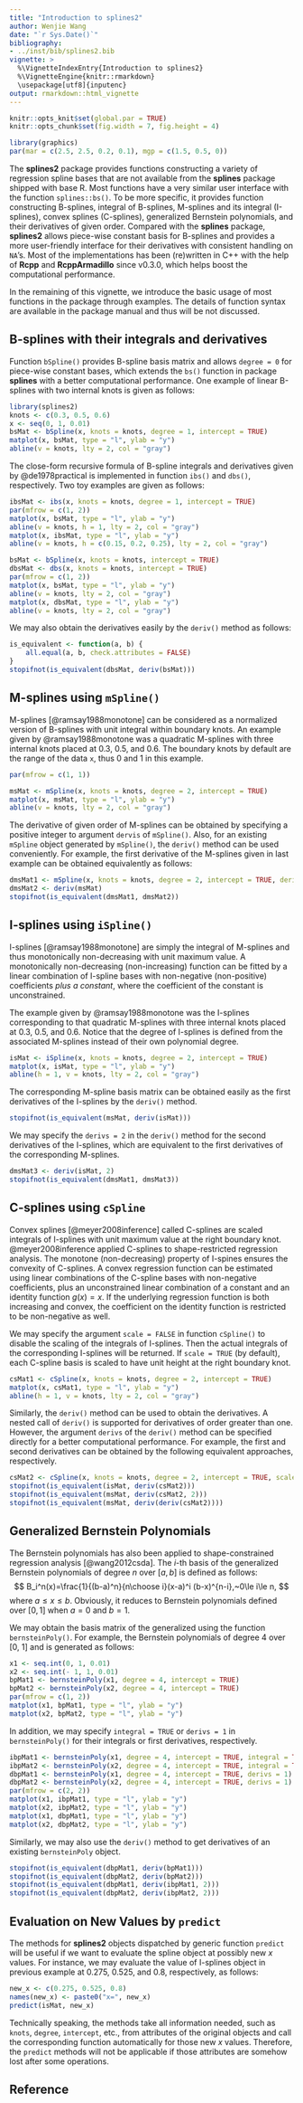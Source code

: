 ```yaml
---
title: "Introduction to splines2"
author: Wenjie Wang
date: "`r Sys.Date()`"
bibliography:
- ../inst/bib/splines2.bib
vignette: >
  %\VignetteIndexEntry{Introduction to splines2}
  %\VignetteEngine{knitr::rmarkdown}
  \usepackage[utf8]{inputenc}
output: rmarkdown::html_vignette
---
```


```r
knitr::opts_knit$set(global.par = TRUE)
knitr::opts_chunk$set(fig.width = 7, fig.height = 4)
```

```r
library(graphics)
par(mar = c(2.5, 2.5, 0.2, 0.1), mgp = c(1.5, 0.5, 0))
```

The **splines2** package provides functions constructing a variety of regression
spline bases that are not available from the **splines** package shipped with
base R.  Most functions have a very similar user interface with the function
`splines::bs()`.  To be more specific, it provides function constructing
B-splines, integral of B-splines, M-splines and its integral (I-splines), convex
splines (C-splines), generalized Bernstein polynomials, and their derivatives of
given order.  Compared with the **splines** package, **splines2** allows
piece-wise constant basis for B-splines and provides a more user-friendly
interface for their derivatives with consistent handling on `NA`'s.  Most of the
implementations has been (re)written in C++ with the help of **Rcpp** and
**RcppArmadillo** since v0.3.0, which helps boost the computational performance.


In the remaining of this vignette, we introduce the basic usage of most
functions in the package through examples. The details of function syntax are
available in the package manual and thus will be not discussed.


## B-splines with their integrals and derivatives {#bSpline}

Function `bSpline()` provides B-spline basis matrix and allows `degree = 0` for
piece-wise constant bases, which extends the `bs()` function in package
**splines** with a better computational performance.  One example of linear
B-splines with two internal knots is given as follows:

```r
library(splines2)
knots <- c(0.3, 0.5, 0.6)
x <- seq(0, 1, 0.01)
bsMat <- bSpline(x, knots = knots, degree = 1, intercept = TRUE)
matplot(x, bsMat, type = "l", ylab = "y")
abline(v = knots, lty = 2, col = "gray")
```

The close-form recursive formula of B-spline integrals and derivatives given by
@de1978practical is implemented in function `ibs()` and `dbs()`, respectively.
Two toy examples are given as follows:

```r
ibsMat <- ibs(x, knots = knots, degree = 1, intercept = TRUE)
par(mfrow = c(1, 2))
matplot(x, bsMat, type = "l", ylab = "y")
abline(v = knots, h = 1, lty = 2, col = "gray")
matplot(x, ibsMat, type = "l", ylab = "y")
abline(v = knots, h = c(0.15, 0.2, 0.25), lty = 2, col = "gray")
```

```r
bsMat <- bSpline(x, knots = knots, intercept = TRUE)
dbsMat <- dbs(x, knots = knots, intercept = TRUE)
par(mfrow = c(1, 2))
matplot(x, bsMat, type = "l", ylab = "y")
abline(v = knots, lty = 2, col = "gray")
matplot(x, dbsMat, type = "l", ylab = "y")
abline(v = knots, lty = 2, col = "gray")
```

We may also obtain the derivatives easily by the `deriv()` method as follows:

```r
is_equivalent <- function(a, b) {
    all.equal(a, b, check.attributes = FALSE)
}
stopifnot(is_equivalent(dbsMat, deriv(bsMat)))
```

## M-splines using `mSpline()` {#mSpline}

M-splines [@ramsay1988monotone] can be considered as a normalized version of
B-splines with unit integral within boundary knots.  An example given by
@ramsay1988monotone was a quadratic M-splines with three internal knots placed
at 0.3, 0.5, and 0.6. The boundary knots by default are the range of the data
`x`, thus 0 and 1 in this example.

```r
par(mfrow = c(1, 1))
```

```r
msMat <- mSpline(x, knots = knots, degree = 2, intercept = TRUE)
matplot(x, msMat, type = "l", ylab = "y")
abline(v = knots, lty = 2, col = "gray")
```

The derivative of given order of M-splines can be obtained by specifying a
positive integer to argument `dervis` of `mSpline()`.  Also, for an existing
`mSpline` object generated by `mSpline()`, the `deriv()` method can be used
conveniently.  For example, the first derivative of the M-splines given in last
example can be obtained equivalently as follows:

```r
dmsMat1 <- mSpline(x, knots = knots, degree = 2, intercept = TRUE, derivs = 1)
dmsMat2 <- deriv(msMat)
stopifnot(is_equivalent(dmsMat1, dmsMat2))
```

## I-splines using `iSpline()` {#iSpline}

I-splines [@ramsay1988monotone] are simply the integral of M-splines and thus
monotonically non-decreasing with unit maximum value. A monotonically
non-decreasing (non-increasing) function can be fitted by a linear combination
of I-spline bases with non-negative (non-positive) coefficients *plus a
constant*, where the coefficient of the constant is unconstrained.

The example given by @ramsay1988monotone was the I-splines corresponding to that
quadratic M-splines with three internal knots placed at 0.3, 0.5, and
0.6. Notice that the degree of I-splines is defined from the associated
M-splines instead of their own polynomial degree.

```r
isMat <- iSpline(x, knots = knots, degree = 2, intercept = TRUE)
matplot(x, isMat, type = "l", ylab = "y")
abline(h = 1, v = knots, lty = 2, col = "gray")
```

The corresponding M-spline basis matrix can be obtained easily as the first
derivatives of the I-splines by the `deriv()` method.

```r
stopifnot(is_equivalent(msMat, deriv(isMat)))
```

We may specify the `derivs = 2` in the `deriv()` method for the second
derivatives of the I-splines, which are equivalent to the first derivatives of
the corresponding M-splines.

```r
dmsMat3 <- deriv(isMat, 2)
stopifnot(is_equivalent(dmsMat1, dmsMat3))
```

## C-splines using `cSpline` {#cSpline}

Convex splines [@meyer2008inference] called C-splines are scaled integrals of
I-splines with unit maximum value at the right boundary knot.
@meyer2008inference applied C-splines to shape-restricted regression
analysis. The monotone (non-decreasing) property of I-spines ensures the
convexity of C-splines. A convex regression function can be estimated using
linear combinations of the C-spline bases with non-negative coefficients, plus
an unconstrained linear combination of a constant and an identity function
$g(x)=x$. If the underlying regression function is both increasing and convex,
the coefficient on the identity function is restricted to be non-negative as
well.


We may specify the argument `scale = FALSE` in function `cSpline()` to disable
the scaling of the integrals of I-splines.  Then the actual integrals of the
corresponding I-splines will be returned.  If `scale = TRUE` (by default), each
C-spline basis is scaled to have unit height at the right boundary knot.


```r
csMat1 <- cSpline(x, knots = knots, degree = 2, intercept = TRUE)
matplot(x, csMat1, type = "l", ylab = "y")
abline(h = 1, v = knots, lty = 2, col = "gray")
```

Similarly, the `deriv()` method can be used to obtain the derivatives.  A nested
call of `deriv()` is supported for derivatives of order greater than one.
However, the argument `derivs` of the `deriv()` method can be specified directly
for a better computational performance.  For example, the first and second
derivatives can be obtained by the following equivalent approaches,
respectively.

```r
csMat2 <- cSpline(x, knots = knots, degree = 2, intercept = TRUE, scale = FALSE)
stopifnot(is_equivalent(isMat, deriv(csMat2)))
stopifnot(is_equivalent(msMat, deriv(csMat2, 2)))
stopifnot(is_equivalent(msMat, deriv(deriv(csMat2))))
```

## Generalized Bernstein Polynomials

The Bernstein polynomials has also been applied to shape-constrained regression
analysis [@wang2012csda].  The $i$-th basis of the generalized Bernstein
polynomials of degree $n$ over $[a, b]$ is defined as follows:
$$
B_i^n(x)=\frac{1}{(b-a)^n}{n\choose i}(x-a)^i (b-x)^{n-i},~0\le i\le n,
$$
where $a\le x\le b$.
Obviously, it reduces to Bernstein polynomials defined over $[0, 1]$ when $a =
0$ and $b = 1$.

We may obtain the basis matrix of the generalized using the function
`bernsteinPoly()`.  For example, the Bernstein polynomials of degree 4 over [0,
1] and is generated as follows:

```r
x1 <- seq.int(0, 1, 0.01)
x2 <- seq.int(- 1, 1, 0.01)
bpMat1 <- bernsteinPoly(x1, degree = 4, intercept = TRUE)
bpMat2 <- bernsteinPoly(x2, degree = 4, intercept = TRUE)
par(mfrow = c(1, 2))
matplot(x1, bpMat1, type = "l", ylab = "y")
matplot(x2, bpMat2, type = "l", ylab = "y")
```

In addition, we may specify `integral = TRUE` or `derivs = 1` in
`bernsteinPoly()` for their integrals or first derivatives, respectively.

```r
ibpMat1 <- bernsteinPoly(x1, degree = 4, intercept = TRUE, integral = TRUE)
ibpMat2 <- bernsteinPoly(x2, degree = 4, intercept = TRUE, integral = TRUE)
dbpMat1 <- bernsteinPoly(x1, degree = 4, intercept = TRUE, derivs = 1)
dbpMat2 <- bernsteinPoly(x2, degree = 4, intercept = TRUE, derivs = 1)
par(mfrow = c(2, 2))
matplot(x1, ibpMat1, type = "l", ylab = "y")
matplot(x2, ibpMat2, type = "l", ylab = "y")
matplot(x1, dbpMat1, type = "l", ylab = "y")
matplot(x2, dbpMat2, type = "l", ylab = "y")
```

Similarly, we may also use the `deriv()` method to get derivatives of an
existing `bernsteinPoly` object.

```r
stopifnot(is_equivalent(dbpMat1, deriv(bpMat1)))
stopifnot(is_equivalent(dbpMat2, deriv(bpMat2)))
stopifnot(is_equivalent(dbpMat1, deriv(ibpMat1, 2)))
stopifnot(is_equivalent(dbpMat2, deriv(ibpMat2, 2)))
```

## Evaluation on New Values by `predict` {#predict}

The methods for **splines2** objects dispatched by generic function `predict`
will be useful if we want to evaluate the spline object at possibly new $x$
values. For instance, we may evaluate the value of I-splines object in previous
example at 0.275, 0.525, and 0.8, respectively, as follows:

```r
new_x <- c(0.275, 0.525, 0.8)
names(new_x) <- paste0("x=", new_x)
predict(isMat, new_x)
```

Technically speaking, the methods take all information needed, such as `knots`,
`degree`, `intercept`, etc., from attributes of the original objects and call
the corresponding function automatically for those new $x$ values. Therefore,
the `predict` methods will not be applicable if those attributes are somehow
lost after some operations.



## Reference

